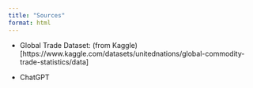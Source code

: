 ```yaml
---
title: "Sources"
format: html
---
```


- Global Trade Dataset: (from Kaggle)[https://www.kaggle.com/datasets/unitednations/global-commodity-trade-statistics/data]

- ChatGPT
